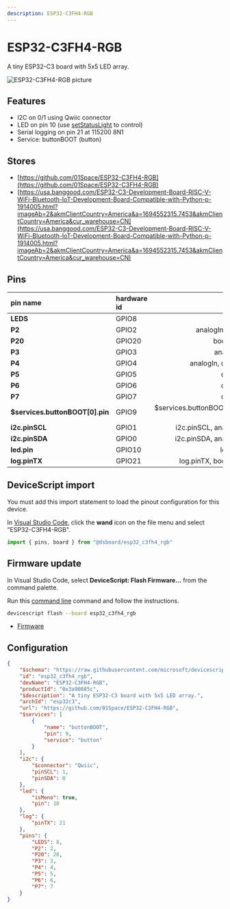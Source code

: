 ```yaml
---
description: ESP32-C3FH4-RGB
---
```

# ESP32-C3FH4-RGB


A tiny ESP32-C3 board with 5x5 LED array.


![ESP32-C3FH4-RGB picture](https://microsoft.github.io/jacdac-docs/images/devices/01space/esp32c3fh4rgbv10.catalog.jpg)

## Features

-  I2C on 0/1 using Qwiic connector
-  LED on pin 10  (use [setStatusLight](/developer/status-light) to control)
-  Serial logging on pin 21 at 115200 8N1
-  Service: buttonBOOT (button)

## Stores

-  [https://github.com/01Space/ESP32-C3FH4-RGB](https://github.com/01Space/ESP32-C3FH4-RGB)
-  [https://usa.banggood.com/ESP32-C3-Development-Board-RISC-V-WiFi-Bluetooth-IoT-Development-Board-Compatible-with-Python-p-1914005.html?imageAb=2&akmClientCountry=America&a=1694552315.7453&akmClientCountry=America&cur_warehouse=CN](https://usa.banggood.com/ESP32-C3-Development-Board-RISC-V-WiFi-Bluetooth-IoT-Development-Board-Compatible-with-Python-p-1914005.html?imageAb=2&akmClientCountry=America&a=1694552315.7453&akmClientCountry=America&cur_warehouse=CN)

## Pins

| pin name | hardware id | features |
|:---------|:------------|---------:|
| **LEDS** |  GPIO8 |  boot,  io |
| **P2** |  GPIO2 |  analogIn,  boot,  io |
| **P20** |  GPIO20 |  bootUart,  io |
| **P3** |  GPIO3 |  analogIn,  io |
| **P4** |  GPIO4 |  analogIn,  debug,  io |
| **P5** |  GPIO5 |  debug,  io |
| **P6** |  GPIO6 |  debug,  io |
| **P7** |  GPIO7 |  debug,  io |
| **$services.buttonBOOT[0].pin** |  GPIO9 |  $services.buttonBOOT[0].pin,  boot,  io |
| **i2c.pinSCL** |  GPIO1 |  i2c.pinSCL,  analogIn,  io |
| **i2c.pinSDA** |  GPIO0 |  i2c.pinSDA,  analogIn,  io |
| **led.pin** |  GPIO10 |  led.pin,  io |
| **log.pinTX** |  GPIO21 |  log.pinTX,  bootUart,  io |



## DeviceScript import


You must add this import statement to load 
the pinout configuration for this device.

In [Visual Studio Code](/getting-started/vscode),
click the **wand** icon on the file menu and 
select "ESP32-C3FH4-RGB".

```ts
import { pins, board } from "@dsboard/esp32_c3fh4_rgb"
```

## Firmware update

In Visual Studio Code,
select **DeviceScript: Flash Firmware...** from the command palette.
        
Run this [command line](/api/cli) command and follow the instructions.

```bash
devicescript flash --board esp32_c3fh4_rgb
```


- [Firmware](https://github.com/microsoft/devicescript-esp32/releases/latest/download/devicescript-esp32c3-esp32_c3fh4_rgb-0x0.bin)

## Configuration

```json title="esp32_c3fh4_rgb.json"
{
    "$schema": "https://raw.githubusercontent.com/microsoft/devicescript-esp32/main/boards/esp32deviceconfig.schema.json",
    "id": "esp32_c3fh4_rgb",
    "devName": "ESP32-C3FH4-RGB",
    "productId": "0x3a90885c",
    "$description": "A tiny ESP32-C3 board with 5x5 LED array.",
    "archId": "esp32c3",
    "url": "https://github.com/01Space/ESP32-C3FH4-RGB",
    "$services": [
        {
            "name": "buttonBOOT",
            "pin": 9,
            "service": "button"
        }
    ],
    "i2c": {
        "$connector": "Qwiic",
        "pinSCL": 1,
        "pinSDA": 0
    },
    "led": {
        "isMono": true,
        "pin": 10
    },
    "log": {
        "pinTX": 21
    },
    "pins": {
        "LEDS": 8,
        "P2": 2,
        "P20": 20,
        "P3": 3,
        "P4": 4,
        "P5": 5,
        "P6": 6,
        "P7": 7
    }
}
```
